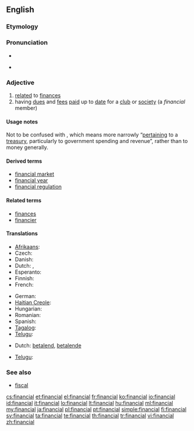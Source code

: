 ==English==

===Etymology===
{{suffix|finance|al}}

===Pronunciation===
* {{audio|en-us-financial.ogg|Audio (US)}}

* {{IPA|/faɪˈnænʃəl/}}

===Adjective===
{{en-adj|-}}

# [[relate]]d to [[finance]]s
# having [[due]]s and [[fee]]s [[paid]] up to [[date]] for a [[club]] or [[society]] (a ''financial'' member)

====Usage notes====
Not to be confused with {{term|fiscal}}, which means more narrowly “[[pertaining]] to a [[treasury]], particularly to government spending and revenue”, rather than to money generally.

====Derived terms====
* [[financial market]]
* [[financial year]]
* [[financial regulation]]

====Related terms====
* [[finances]]
* [[financier]]

====Translations====
{{trans-top|related to finances}}
* [[Afrikaans]]: {{t|af|finansiële}}
* Czech: {{t+|cs|finanční|m}}
* Danish: {{t|da|financiel}}
* Dutch: {{t+|nl|financieel}}, {{t-|nl|financiële}}
* Esperanto: {{t|eo|financa}}
* Finnish: {{t+|fi|taloudellinen}}
* French: {{t+|fr|financier}}
{{trans-mid}}
* German: {{t+|de|finanziell}}
* [[Haitian Creole]]: {{tø|ht|finansye}}
* Hungarian: {{t+|hu|pénzügyi}}
* Romanian: {{t|ro|financiar}}
* Spanish: {{t+|es|financiero}}
* [[Tagalog]]: {{t|tl|pinansiyal}}
* [[Telugu]]: {{t|te|ఆర్ధిక|tr=ardhika|sc=Telu}}
{{trans-bottom}}

{{trans-top|paying}}
* Dutch: [[betalend]], [[betalende]]
{{trans-mid}}
* [[Telugu]]: {{t|te|చెల్లించు|tr=cellimcu|sc=Telu}}
{{trans-bottom}}

===See also===
* [[fiscal]]

[[cs:financial]]
[[et:financial]]
[[el:financial]]
[[fr:financial]]
[[ko:financial]]
[[io:financial]]
[[id:financial]]
[[it:financial]]
[[lo:financial]]
[[lt:financial]]
[[hu:financial]]
[[ml:financial]]
[[my:financial]]
[[ja:financial]]
[[pl:financial]]
[[pt:financial]]
[[simple:financial]]
[[fi:financial]]
[[sv:financial]]
[[ta:financial]]
[[te:financial]]
[[th:financial]]
[[tr:financial]]
[[vi:financial]]
[[zh:financial]]